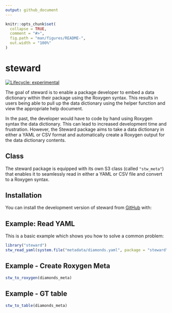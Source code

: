 ```yaml
---
output: github_document
---
```


<!-- README.md is generated from README.Rmd. Please edit that file -->

```r
knitr::opts_chunk$set(
  collapse = TRUE,
  comment = "#>",
  fig.path = "man/figures/README-",
  out.width = "100%"
)
```
# steward

<!-- badges: start -->
[![Lifecycle: experimental](https://img.shields.io/badge/lifecycle-experimental-orange.svg)](https://www.tidyverse.org/lifecycle/#experimental)
<!-- badges: end -->

The goal of steward is to enable a package developer to embed a data dictionary within their package using the Roxygen syntax.  This results in users being able to pull up the data dictionary using the helper function and view the appropriate help document.

In the past, the developer would have to code by hand using Roxygen syntax the data dictionary. This can lead to increased development time and frustration. However, the Steward package aims to take a data dictionary in either a YAML or CSV format and automatically create a Roxygen output for the data dictionary contents.

## Class

The steward package is equipped with its own S3 class (called `"stw_meta"`) that enables it to seamlessly read in either a YAML or CSV file and convert to a Roxygen syntax.

## Installation

You can install the development version of steward from [GitHub](https://github.com/uncoast-unconf/steward) with:

## Example: Read YAML

This is a basic example which shows you how to solve a common problem:

```r
library("steward")
stw_read_yaml(system.file("metadata/diamonds.yaml", package = "steward"))
```

## Example - Create Roxygen Meta

```r

stw_to_roxygen(diamonds_meta)
```

## Example - GT table

```r
stw_to_table(diamonds_meta)
```

